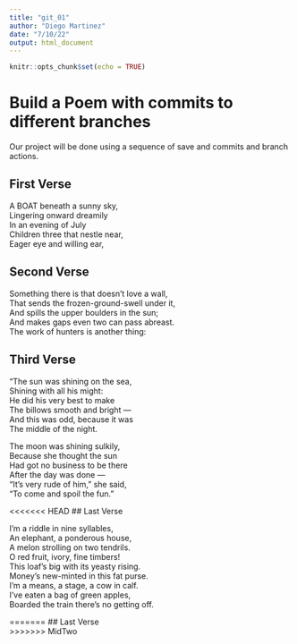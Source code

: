```yaml
---
title: "git_01"
author: "Diego Martinez"
date: "7/10/22"
output: html_document
---
```


```r
knitr::opts_chunk$set(echo = TRUE)
```
# Build a Poem with commits to different branches
Our project will be done using a sequence of save and commits and branch actions.
<!-- Do not modify or change any text in "!--" bracketed areas such as this --- these are instructions to
you, if you change any of this the git program will notice it and compromise your git merging strategy !-->

## First Verse 


A BOAT beneath a sunny sky,     
Lingering onward dreamily     
In an evening of July    
Children three that nestle near,    
Eager eye and willing ear,     


<!--Put the first five lines of a poem by Lewis Carrol in this section!-->

## Second Verse

Something there is that doesn't love a wall,      
That sends the frozen-ground-swell under it,      
And spills the upper boulders in the sun;    
And makes gaps even two can pass abreast.     
The work of hunters is another thing:    



<!--Put the first five lines of a poem by Robert Frost here!-->

## Third Verse


"The sun was shining on the sea,       
      Shining with all his might:       
He did his very best to make         
      The billows smooth and bright —      
And this was odd, because it was     
      The middle of the night.      

The moon was shining sulkily,    
      Because she thought the sun    
Had got no business to be there    
      After the day was done —    
"It's very rude of him," she said,     
      "To come and spoil the fun."       



<!--Put the first two verses of The Walrus and the Carpenter here!-->

<<<<<<< HEAD
## Last Verse

I’m a riddle in nine syllables,      
An elephant, a ponderous house,     
A melon strolling on two tendrils.    
O red fruit, ivory, fine timbers!     
This loaf’s big with its yeasty rising.    
Money’s new-minted in this fat purse.     
I’m a means, a stage, a cow in calf.    
I’ve eaten a bag of green apples,     
Boarded the train there’s no getting off.    

=======
## Last Verse    
>>>>>>> MidTwo
<!--Put a short poem of your choice 8-20 lines,here!-->
